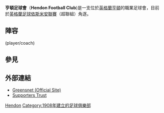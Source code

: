 {{unreferenced|time=2018-11-13T00:25:44+00:00}}
{{Infobox football club
| clubname    = 亨頓足球會
| image       = <!-- 檔案不存在 [[File:HendonFcCrest.png|140px]] ，可從英文維基百科取得 -->
| fullname    = Hendon Football Club
| nickname    = The Greens, The Dons
| founded     = {{start date and age|df=yes|1908}}
| ground      = * '''1926 - 2009''' - [[克里科伍德|克里科伍德]]克萊爾蒙特路體育場
* '''2009 -    ''' - [[南耙|南耙]][[Earlsmead_Stadium|Earlsmead Stadium]],  ([[哈羅鎮足球會|哈羅鎮足球會]]共用)
| capacity    = 3,070
| chairman    = Simon Lawrence
| manager     = Gary McCann
| league   = {{English football updater|Hendon}}
| season   = {{English football updater|Hendon2}}
| position = {{English football updater|Hendon3}}
| pattern_la1 =_shoulder_stripes_white_stripes|pattern_b1=|pattern_ra1=_shoulder_stripes_white_stripes
|  leftarm1=128238|body1=128238|rightarm1=128238|shorts1=000000|socks1=FFFFFF
|  pattern_la2=|pattern_b2=|pattern_ra2=
|  leftarm2=0033FF|body2=0033FF|rightarm2=0033FF|shorts2=0033FF|socks2=0033FF
}}

'''亨頓足球會'''（'''Hendon Football Club''')是一支位於[[英格蘭|英格蘭]][[亨頓|亨頓]]的職業足球會，目前於[[英格蘭足球依斯米安聯賽|英格蘭足球依斯米安聯賽]]（超聯組）角逐。

==陣容==
{{updated|2014年9月13日}}
{{Fs start}}
{{Fs player | nat=England    | pos=GK| name=Joe Wright}}
{{Fs player | nat=England    | pos=DF| name=Elliott Brathwaite}}
{{Fs player | nat=England    | pos=DF | name=James Fisher}}
{{Fs player | nat=England    | pos=DF | name=Sam Flegg}}
{{Fs player | nat=England    | pos=DF | name=Mark Kirby}}
{{Fs player | nat=England    | pos=DF | name=Kevin Maclaren}}
{{Fs player | nat=England    | pos=DF | name=Chris Seeby}}
{{Fs player | nat=England    | pos=MF | name=Scott Cousins}} (player/coach)
{{Fs player | nat=Portugal   | pos=MF | name=Andre Da Costa}}
{{Fs player | nat=Senegal    | pos=MF | name=Dave Diedhiou}}
{{Fs player | nat=England    | pos=MF | name=Casey Maclaren}}
{{Fs mid}}
{{Fs player | nat=England    | pos=MF | name=Max McCann}}
{{Fs player | nat=England    | pos=MF | name=Sam Murphy}}
{{Fs player | nat=England    | pos=MF | name=Lee O'Leary}}
{{Fs player | nat=England    | pos=MF | name=Scott Shulton}}
{{Fs player | nat=England    | pos=MF | name=Oliver Sprague}}
{{Fs player | nat=England    | pos=MF | name=Tony Taggart}}
{{Fs player | nat=Algeria    | pos=FW | name=Mahrez Battache}}
{{Fs player | nat=Ghana      | pos=FW | name= [[Kezie_Ibe|Kezie Ibe]]}}
{{Fs player | nat=England    | pos=FW | name=Aaron Morgan}}
{{Fs player | nat=England    | pos=FW | name=Leon Smith}}
{{Fs end}}

==參見==
{{reflist}}

==外部連結==
*[http://www.hendonfc.net/ Greensnet (Official Site)] {{Wayback|url=http://www.hendonfc.net/ |date=20201219034055 }}
*[https://web.archive.org/web/20060205054701/http://www.hfctrust.co.uk/ Supporters Trust]

[[Category:倫敦足球俱樂部|Hendon]]
[[Category:1908年建立的足球俱樂部|Category:1908年建立的足球俱樂部]]
